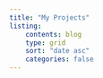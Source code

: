 ```yaml
---
title: "My Projects"
listing:
    contents: blog
    type: grid
    sort: "date asc"
    categories: false
---
```

